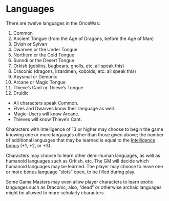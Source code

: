 # Languages

There are twelve languages in the OnceWas:

1. Common
2. Ancient Tongue (from the Age of Dragons, before the Age of Man)
3. Elvish or Sylvan
4. Dwarven or the Under Tongue
5. Northern or the Cold Tongue
6. Sunndi or the Desert Tongue
7. Orkish (goblins, bugbears, gnolls, etc. all speak this)
8. Draconic (dragons, lizardmen, kobolds, etc. all speak this)
9. Abysmal or Demonic
10. Arcane or Magic Tongue
11. Thieve’s Cant or Thieve’s Tongue
12. Druidic

- All characters speak Common.
- Elves and Dwarves know their language as well.
- Magic-Users will know Arcane.
- Thieves will know Thieve's Cant.

Characters with Intelligence of 13 or higher may choose to begin the game knowing one or more languages other than those given above; the number of additional languages that may be learned is equal to the [Intelligence bonus](abilities.qmd#ability-scores) (+1, +2, or +3).

Characters may choose to learn other demi-human languages, as well as humanoid languages such as Orkish, etc. The GM will decide which humanoid languages may be learned. The player may choose to leave one or more bonus language "slots" open, to be filled during play.

Some Game Masters may even allow player characters to learn exotic languages such as Draconic; also, "dead" or otherwise archaic languages might be allowed to more scholarly characters.
